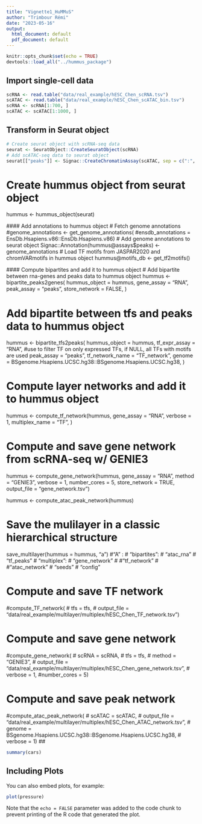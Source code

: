 ```yaml
---
title: "Vignette1_HuMMuS"
author: "Trimbour Rémi"
date: "2023-05-16"
output:
  html_document: default
  pdf_document: default
---
```


```r
knitr::opts_chunk$set(echo = TRUE)
devtools::load_all("../hummus_package")
```
## Import single-cell data

```r
scRNA <- read.table("data/real_example/hESC_Chen_scRNA.tsv")
scATAC <- read.table("data/real_example/hESC_Chen_scATAC_bin.tsv")
scRNA <- scRNA[1:700, ]
scATAC <- scATAC[1:1000, ]
```

## Transform in Seurat object
```r
# Create seurat object with scRNA-seq data
seurat <- SeuratObject::CreateSeuratObject(scRNA)
# Add scATAC-seq data to seurat object
seurat[["peaks"]] <- Signac::CreateChromatinAssay(scATAC, sep = c(":", "-"))
```

###############################################
# Create hummus object from seurat object     #
###############################################
hummus <- hummus_object(seurat)

   #### Add annotations to hummus object
# Fetch genome annotations
#genome_annotations <- get_genome_annotations(
  #ensdb_annotations = EnsDb.Hsapiens.v86::EnsDb.Hsapiens.v86)
# Add genome annotations to seurat object
Signac::Annotation(hummus@assays$peaks) <- genome_annotations
# Load TF motifs from JASPAR2020 and chromVARmotifs in hummus object
hummus@motifs_db <- get_tf2motifs()

   #### Compute bipartites and add it to hummus object
# Add bipartite between rna-genes and peaks data to hummus object
hummus <- bipartite_peaks2genes(
                      hummus_object = hummus,
                      gene_assay = "RNA",
                      peak_assay = "peaks",
                      store_network = FALSE,
                      )

# Add bipartite between tfs and peaks data to hummus object
hummus <- bipartite_tfs2peaks(
              hummus_object = hummus,
              tf_expr_assay = "RNA", #use to filter TF on only expressed TFs, if NULL, all TFs with motifs are used
              peak_assay = "peaks",
              tf_network_name = "TF_network",
              genome = BSgenome.Hsapiens.UCSC.hg38::BSgenome.Hsapiens.UCSC.hg38,
              )

# Compute layer networks and add it to hummus object
hummus <- compute_tf_network(hummus,
                            gene_assay = "RNA",
                            verbose = 1,
                            multiplex_name = "TF",
                            )


# Compute and save gene network from scRNA-seq w/ GENIE3
hummus <- compute_gene_network(hummus,
                              gene_assay = "RNA",
                              method = "GENIE3",
                              verbose = 1,
                              number_cores = 5,
                              store_network = TRUE,
                              output_file = "gene_network.tsv")

hummus <- compute_atac_peak_network(hummus)

# Save the mulilayer in a classic hierarchical structure
save_multilayer(hummus = hummus, "a")
#"A" :
  #  "bipartites":
    #    "atac_rna"
    #    "tf_peaks"
  #  "multiplex":
    #    "gene_network"
    #    #"tf_network"
    #    #"atac_network"
  #  "seeds"
  #  "config"









# Compute and save TF network
#compute_TF_network(
 #     tfs = tfs,
  #    output_file = "data/real_example/multilayer/multiplex/hESC_Chen_TF_network.tsv")

# Compute and save gene network
#compute_gene_network(
 #     scRNA = scRNA,
  #    tfs = tfs,
   #   method = "GENIE3",
    #  output_file = "data/real_example/multilayer/multiplex/hESC_Chen_gene_network.tsv",
     # verbose = 1,
      #number_cores = 5)

# Compute and save peak network
#compute_atac_peak_network(
 #     scATAC = scATAC,
  #    output_file = "data/real_example/multilayer/multiplex/hESC_Chen_ATAC_network.tsv",
   #   genome = BSgenome.Hsapiens.UCSC.hg38::BSgenome.Hsapiens.UCSC.hg38,
    #  verbose = 1)
## 

```r
summary(cars)
```

## Including Plots

You can also embed plots, for example:

```r
plot(pressure)
```

Note that the `echo = FALSE` parameter was added to the code chunk to prevent printing of the R code that generated the plot.

